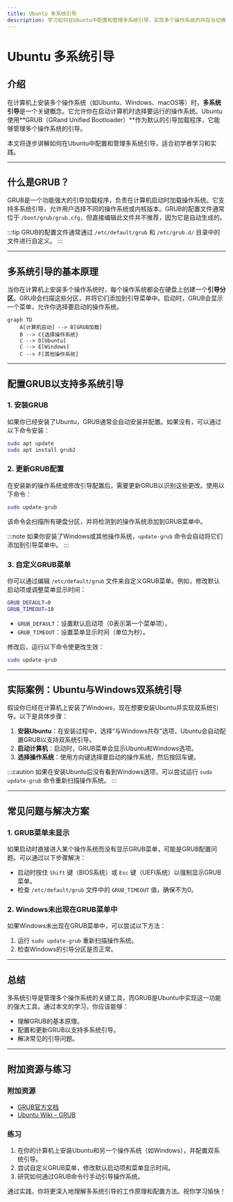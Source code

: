 ```yaml
---
title: Ubuntu 多系统引导
description: 学习如何在Ubuntu中配置和管理多系统引导，实现多个操作系统的共存与切换。
---
```


# Ubuntu 多系统引导

## 介绍

在计算机上安装多个操作系统（如Ubuntu、Windows、macOS等）时，**多系统引导**是一个关键概念。它允许你在启动计算机时选择要运行的操作系统。Ubuntu使用**GRUB（GRand Unified Bootloader）**作为默认的引导加载程序，它能够管理多个操作系统的引导。

本文将逐步讲解如何在Ubuntu中配置和管理多系统引导，适合初学者学习和实践。

---

## 什么是GRUB？

GRUB是一个功能强大的引导加载程序，负责在计算机启动时加载操作系统。它支持多系统引导，允许用户选择不同的操作系统或内核版本。GRUB的配置文件通常位于 `/boot/grub/grub.cfg`，但直接编辑此文件并不推荐，因为它是自动生成的。

:::tip
GRUB的配置文件通常通过 `/etc/default/grub` 和 `/etc/grub.d/` 目录中的文件进行自定义。
:::

---

## 多系统引导的基本原理

当你在计算机上安装多个操作系统时，每个操作系统都会在硬盘上创建一个**引导分区**。GRUB会扫描这些分区，并将它们添加到引导菜单中。启动时，GRUB会显示一个菜单，允许你选择要启动的操作系统。

```mermaid
graph TD
    A[计算机启动] --> B[GRUB加载]
    B --> C{选择操作系统}
    C --> D[Ubuntu]
    C --> E[Windows]
    C --> F[其他操作系统]
```

---

## 配置GRUB以支持多系统引导

### 1. 安装GRUB

如果你已经安装了Ubuntu，GRUB通常会自动安装并配置。如果没有，可以通过以下命令安装：

```bash
sudo apt update
sudo apt install grub2
```

### 2. 更新GRUB配置

在安装新的操作系统或修改引导配置后，需要更新GRUB以识别这些更改。使用以下命令：

```bash
sudo update-grub
```

该命令会扫描所有硬盘分区，并将检测到的操作系统添加到GRUB菜单中。

:::note
如果你安装了Windows或其他操作系统，`update-grub` 命令会自动将它们添加到引导菜单中。
:::

### 3. 自定义GRUB菜单

你可以通过编辑 `/etc/default/grub` 文件来自定义GRUB菜单。例如，修改默认启动项或调整菜单显示时间：

```bash
GRUB_DEFAULT=0
GRUB_TIMEOUT=10
```

- `GRUB_DEFAULT`：设置默认启动项（0表示第一个菜单项）。
- `GRUB_TIMEOUT`：设置菜单显示时间（单位为秒）。

修改后，运行以下命令使更改生效：

```bash
sudo update-grub
```

---

## 实际案例：Ubuntu与Windows双系统引导

假设你已经在计算机上安装了Windows，现在想要安装Ubuntu并实现双系统引导。以下是具体步骤：

1. **安装Ubuntu**：在安装过程中，选择“与Windows共存”选项，Ubuntu会自动配置GRUB以支持双系统引导。
2. **启动计算机**：启动时，GRUB菜单会显示Ubuntu和Windows选项。
3. **选择操作系统**：使用方向键选择要启动的操作系统，然后按回车键。

:::caution
如果在安装Ubuntu后没有看到Windows选项，可以尝试运行 `sudo update-grub` 命令重新扫描操作系统。
:::

---

## 常见问题与解决方案

### 1. GRUB菜单未显示

如果启动时直接进入某个操作系统而没有显示GRUB菜单，可能是GRUB配置问题。可以通过以下步骤解决：

- 启动时按住 `Shift` 键（BIOS系统）或 `Esc` 键（UEFI系统）以强制显示GRUB菜单。
- 检查 `/etc/default/grub` 文件中的 `GRUB_TIMEOUT` 值，确保不为0。

### 2. Windows未出现在GRUB菜单中

如果Windows未出现在GRUB菜单中，可以尝试以下方法：

1. 运行 `sudo update-grub` 重新扫描操作系统。
2. 检查Windows的引导分区是否正常。

---

## 总结

多系统引导是管理多个操作系统的关键工具，而GRUB是Ubuntu中实现这一功能的强大工具。通过本文的学习，你应该能够：

- 理解GRUB的基本原理。
- 配置和更新GRUB以支持多系统引导。
- 解决常见的引导问题。

---

## 附加资源与练习

### 附加资源
- [GRUB官方文档](https://www.gnu.org/software/grub/manual/grub/)
- [Ubuntu Wiki - GRUB](https://wiki.ubuntu.com/Grub2)

### 练习
1. 在你的计算机上安装Ubuntu和另一个操作系统（如Windows），并配置双系统引导。
2. 尝试自定义GRUB菜单，修改默认启动项和菜单显示时间。
3. 研究如何通过GRUB命令行手动引导操作系统。

通过实践，你将更深入地理解多系统引导的工作原理和配置方法。祝你学习愉快！